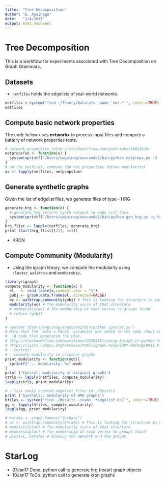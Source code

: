 ```yaml
---
title:  "Tree Decomposition"
author: "S. Aguinaga"
date:   "1/4/2017"
output: html_document
---
```


# Tree Decomposition
This is a workflow for experiments associated with Tree Decomposition on Graph Grammars.


## Datasets
- `netfiles` holds the edgelists of real-world networks.

```r
netfiles <-system("find ~/Theory/Datasets -name 'out.*'", intern=TRUE)
netfiles
```

## Compute basic network properties

The code below uses **networkx** to process input files and compute a battery of network properties tests.

```r
# network properties (http://stackoverflow.com/questions/10651640)
netpropsfun <- function(x) {
  system(sprintf("/Users/saguinag/anaconda2/bin/python netprops.py -d -g %s", x))
}
# on the netfiles, compute the net properties (minus modularity)
xc <- lapply(netfiles, netpropsfun)

```

## Generate synthetic graphs
Given the list of edgelist files, we generate files of type 
- HRG
```r
generate_hrg <- function(x) {
  # generate_hrg returns synth network in edge_list form
  system(sprintf("/Users/saguinag/anaconda2/bin/python gen_hrg.py -g %s", x), intern=TRUE)
}
hrg_flist <- lapply(netfiles, generate_hrg)
print (tail(hrg_flist[[2]], n=1))
```
- KRON


## Compute Community (Modularity)
- Using the igraph library, we compute the modularity using `cluster_walktrap` and `membership`.
```r
library(igraph)
compute_modularity <- function(x) {
  el   <- read.table(x,comment.char = "%")
  gobj <- graph.data.frame(el, directed=FALSE)
  wc <- walktrap.community(gobj) # This is looking for structure in your graph
  modularity(wc) # The modularity score of that structure
  # membership(wc) # The membership of each vertex to groups found
  # return (gobj)
}
```

```r
# system('/Users/saguinag/anaconda2/bin/python ignxtst.py')
# Note that the `echo = FALSE` parameter was added to the code chunk to prevent printing of the
#   R code that generated the plot.
# http://stackoverflow.com/questions/25254151/using-igraph-in-python-for-community-detection-and-writing-community-number-for
# https://lists.nongnu.org/archive/html/igraph-help/2007-09/msg00011.html
# - Control:
# - compute modularity on original graphs 
print_modularity <- function(mod){
  sprintf("... modularity: %s",mod)
}
print ('Control: modularity of original graphs')
ctrls <- lapply(netfiles, compute_modularity)
lapply(ctrls, print_modularity)

# - list newly created edgelist files in ./Results
print ('Synthetic: modularity of HRG graphs')
hfiles <- system("find ./Results -iname '*edgelist.bz2'", intern=TRUE)
gg <- lapply(hfiles, compute_modularity)
lapply(gg, print_modularity)

# karate <- graph.famous("Zachary")
# wc <- walktrap.community(karate) # This is looking for structure in your graph
# modularity(wc) # The modularity score of that structure
# membership(wc) # The membership of each vertex to groups found
# plot(wc, karate) # Showing the network and the groups.
```


# StarLog
- 07Jan17 Done: python call to generate hrg (hstar) graph objects
- 10Jan17 ToDo: python call to generate kron graphs
